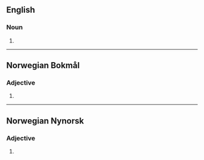 ==English==

===Noun===
{{head|en|misspelling}}

# {{misspelling of|siege|lang=en}}

----
==Norwegian Bokmål==

===Adjective===
{{nb-adj-form}}

# {{inflection of|seig||def|s|and|p|lang=nb}}

----
==Norwegian Nynorsk==

===Adjective===
{{nn-adj-form}}

# {{inflection of|seig||def|s|and|p|lang=nn}}